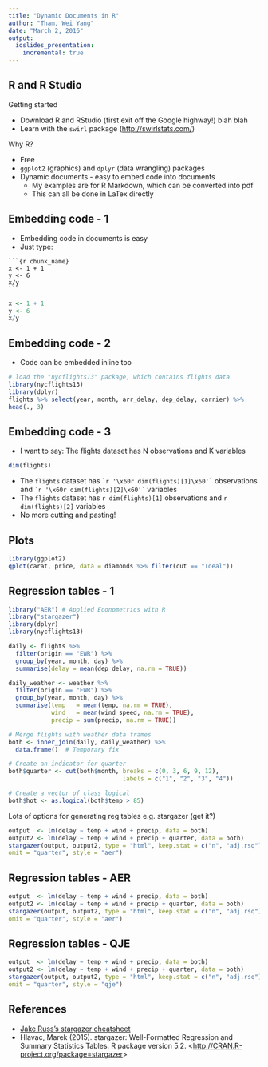 ```yaml
---
title: "Dynamic Documents in R"
author: "Tham, Wei Yang"
date: "March 2, 2016"
output: 
  ioslides_presentation:
    incremental: true
---
```


## R and R Studio {.build}
Getting started 

- Download R and RStudio (first exit off the Google highway!) blah blah
- Learn with the `swirl` package (<http://swirlstats.com/>)

Why R?

- Free
- `ggplot2` (graphics) and `dplyr` (data wrangling) packages
- Dynamic documents - easy to embed code into documents
  + My examples are for R Markdown, which can be converted into pdf 
  + This can all be done in LaTex directly
  
## Embedding code - 1 {.build}

- Embedding code in documents is easy
- Just type:

<pre><code>```{r chunk_name}
x <- 1 + 1
y <- 6
x/y
```</code></pre>

```r
x <- 1 + 1
y <- 6
x/y
```

## Embedding code - 2 {.build}

- Code can be embedded inline too
```r
# load the "nycflights13" package, which contains flights data
library(nycflights13)
library(dplyr)
flights %>% select(year, month, arr_delay, dep_delay, carrier) %>% 
head(., 3)
```

## Embedding code - 3 {.build}

- I want to say: The flights dataset has N observations and K variables
```r
dim(flights)
```

- The `flights` dataset has `` `r '\x60r dim(flights)[1]\x60'` ``  observations and `` `r '\x60r dim(flights)[2]\x60'` `` variables
- The `flights` dataset has `r dim(flights)[1]` observations and `r dim(flights)[2]` variables
- No more cutting and pasting!

## Plots {.build}
```r
library(ggplot2)
qplot(carat, price, data = diamonds %>% filter(cut == "Ideal"))
```

## Regression tables - 1 
```r
library("AER") # Applied Econometrics with R
library("stargazer")
library(dplyr)
library(nycflights13)

daily <- flights %>%
  filter(origin == "EWR") %>%
  group_by(year, month, day) %>%
  summarise(delay = mean(dep_delay, na.rm = TRUE))

daily_weather <- weather %>%
  filter(origin == "EWR") %>%
  group_by(year, month, day) %>%
  summarise(temp   = mean(temp, na.rm = TRUE),
            wind   = mean(wind_speed, na.rm = TRUE),
            precip = sum(precip, na.rm = TRUE))

# Merge flights with weather data frames
both <- inner_join(daily, daily_weather) %>% 
  data.frame()  # Temporary fix

# Create an indicator for quarter
both$quarter <- cut(both$month, breaks = c(0, 3, 6, 9, 12), 
                                labels = c("1", "2", "3", "4"))

# Create a vector of class logical
both$hot <- as.logical(both$temp > 85)
```

Lots of options for generating reg tables e.g. stargazer (get it?)
```r
output  <- lm(delay ~ temp + wind + precip, data = both)
output2 <- lm(delay ~ temp + wind + precip + quarter, data = both)
stargazer(output, output2, type = "html", keep.stat = c("n", "adj.rsq"), 
omit = "quarter", style = "aer")
```

## Regression tables - AER {.flexbox .vcenter}
```r
output  <- lm(delay ~ temp + wind + precip, data = both)
output2 <- lm(delay ~ temp + wind + precip + quarter, data = both)
stargazer(output, output2, type = "html", keep.stat = c("n", "adj.rsq"),  
omit = "quarter", style = "aer")
```

## Regression tables - QJE {.flexbox .vcenter}
```r
output  <- lm(delay ~ temp + wind + precip, data = both)
output2 <- lm(delay ~ temp + wind + precip + quarter, data = both)
stargazer(output, output2, type = "html", keep.stat = c("n", "adj.rsq"),  
omit = "quarter", style = "qje")
```

## References

- [Jake Russ's stargazer cheatsheet](http://jakeruss.com/cheatsheets/stargazer.html)
- Hlavac, Marek (2015). stargazer: Well-Formatted Regression and Summary Statistics Tables. R
package version 5.2. <<http://CRAN.R-project.org/package=stargazer>>